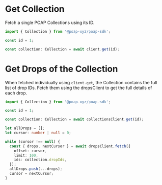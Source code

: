 # Get Collection

Fetch a single POAP Collections using its ID.

```typescript
import { Collection } from '@poap-xyz/poap-sdk';

const id = 1;

const collection: Collection = await client.get(id);
```

# Get Drops of the Collection

When fetched individually using `client.get`, the Collection contains the full list of drop IDs. Fetch them using the dropsClient to get the full details of each drop.

```typescript
import { Collection } from '@poap-xyz/poap-sdk';

const id = 1;

const collection: Collection = await collectionsClient.get(id);

let allDrops = [];
let cursor: number | null = 0;

while (cursor !== null) {
  const { drops, nextCursor } = await dropsClient.fetch({
    offset: cursor,
    limit: 100,
    ids: collection.dropIds,
  });
  allDrops.push(...drops);
  cursor = nextCursor;
}
```
